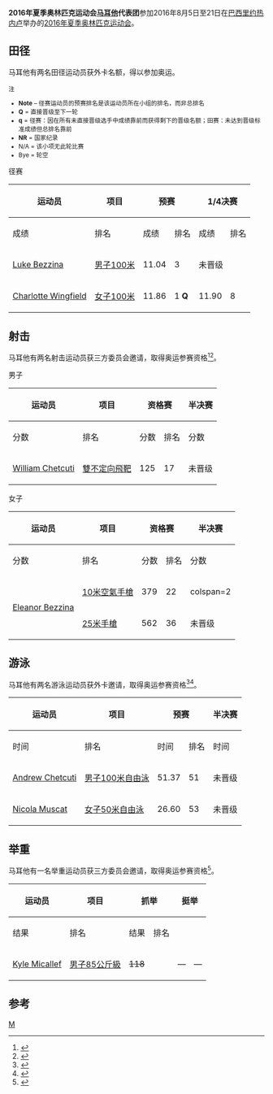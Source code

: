 {{noteTA|G1=Sports}}
{{Infobox Country Olympics
|games= 2016年夏季
|NOC= MLT
|competitors= 7
|sports= 4
|flagbearer=[[2016年夏季奧林匹克運動會入場旗手|开幕式]]：[[Andrew_Chetcuti|Andrew Chetcuti]]（游泳）<ref>{{cite web|url=http://www.timesofmalta.com/articles/view/20160721/sport/olympics-luke-bezzina-replaces-kevin-moore-after-doping-case.619562|title=Swimmer Andrew Chetcuti to be Malta's flag bearer in Rio|date=2016-07-21|publisher=Times of Malta|accessdate=2016-08-09|archive-date=2018-06-29|archive-url=https://web.archive.org/web/20180629211149/https://www.timesofmalta.com/articles/view/20160721/sport/olympics-luke-bezzina-replaces-kevin-moore-after-doping-case.619562|dead-url=no}}</ref><br/>闭幕式：[[Charlotte_Wingfield|Charlotte Wingfield]]（田径）<ref>{{cite web|title=The Flagbearers for the Rio 2016 Closing Ceremony|url=https://stillmed.olympic.org/media/Document%20Library/OlympicOrg/News/2016/08/2016-08-21-Rio-2016-Closing-Ceremony-Flag-Bearers.pdf|publisher=International Olympic Committee|accessdate=2016-09-22|date=2016-08-21|archiveurl=https://web.archive.org/web/20160822094245/https://stillmed.olympic.org/media/Document%20Library/OlympicOrg/News/2016/08/2016-08-21-Rio-2016-Closing-Ceremony-Flag-Bearers.pdf|archivedate=2016-08-22|dead-url=no}}</ref>
}}

'''2016年夏季奥林匹克运动会[[马耳他|马耳他]]代表团'''参加2016年8月5日至21日在[[巴西|巴西]][[里约热内卢|里约热内卢]]举办的[[2016年夏季奥林匹克运动会|2016年夏季奥林匹克运动会]]。

==田径==
{{main|2016年夏季奥林匹克运动会田径比赛}}
马耳他有两名田径运动员获外卡名额，得以参加奥运。

<small>
;注
*'''Note''' – 径赛运动员的预赛排名是该运动员所在小组的排名，而非总排名
*'''Q''' = 直接晋级至下一轮
*'''q''' = 径赛：因在所有未直接晋级选手中成绩靠前而获得剩下的晋级名额；田赛：未达到晋级标准成绩但总排名靠前
*'''NR''' = 国家纪录
*N/A = 该小项无此轮比赛
*Bye = 轮空
</small>

;径赛
{| class="wikitable" style="font-size:90%"
|-
!rowspan="2"|运动员
!rowspan="2"|项目
!colspan="2"|预赛
!colspan="2"|1/4决赛
!colspan="2"|半决赛
!colspan="2"|决赛
|-style="font-size:95%"
!成绩
!排名
!成绩
!排名
!成绩
!排名
!成绩
!排名
|-align=center
|align=left|[[Luke_Bezzina|Luke Bezzina]]
|align=left|[[2016年夏季奧林匹克運動會田徑男子100公尺比賽|男子100米]]
|11.04
|3
|colspan=6|未晋级
|-align=center
|align=left|[[Charlotte_Wingfield|Charlotte Wingfield]]
|align=left|[[2016年夏季奧林匹克運動會田徑女子100公尺比賽|女子100米]]
|11.86
|1 '''Q'''
|11.90
|8
|colspan=4|未晋级
|}

==射击==
{{main|2016年夏季奥林匹克运动会射击比赛}}
马耳他有两名射击运动员获三方委员会邀请，取得奥运参赛资格<ref>{{cite web |url=http://www.issf-sports.org/competitions/ogqualification/quota_places_by_nation_and_number.ashx |title=Quota Places by Nation and Number |date=2016-05-30 |website=www.issf-sports.org |publisher=[[国际射击运动联合会|ISSF]] |accessdate=2016-05-30 |archiveurl=https://archive.is/20160628101659/http://www.issf-sports.org/competitions/ogqualification/quota_places_by_nation_and_number.ashx |archivedate=2016-06-28 |deadurl=yes }}</ref><ref>{{cite news|url=http://www.issf-sports.org/news.ashx?newsid=2583|title=Rio 2016: Shooting sport Quota Places overview after exchanges and re-allocations|date=2016-06-20|publisher=ISSF|accessdate=2016-06-20|archive-date=2016-06-22|archive-url=https://web.archive.org/web/20160622150258/http://www.issf-sports.org/news.ashx?newsid=2583|dead-url=no}}</ref>。

;男子
{| class="wikitable" style="font-size:90%"
!rowspan="2"|运动员
!rowspan="2"|项目
!colspan=2|资格赛
!colspan=2|半决赛
!colspan=2|决赛
|-style="font-size:95%"
!分数
!排名
!分数
!排名
!分数
!排名
|-align=center
|align=left|[[William_Chetcuti|William Chetcuti]]
|align=left|[[2016年夏季奧林匹克運動會射擊男子雙不定向飛靶比賽|雙不定向飛靶]]
|125
|17
|colspan=4|未晋级
|}

;女子
{| class="wikitable" style="font-size:90%"
!rowspan="2"|运动员
!rowspan="2"|项目
!colspan=2|资格赛
!colspan=2|半决赛
!colspan=2|决赛
|-style="font-size:95%"
!分数
!排名
!分数
!排名
!分数
!排名
|-align=center
|align=left rowspan=2|[[Eleanor_Bezzina|Eleanor Bezzina]]
|align=left|[[2016年夏季奧林匹克運動會射擊女子10公尺空氣手槍比賽|10米空氣手槍]]
|379
|22
|colspan=2 {{n/a}}
|colspan=2|未晋级
|-align=center
|align=left|[[2016年夏季奧林匹克運動會射擊女子25公尺手槍比賽|25米手槍]]
|562
|36
|colspan=4|未晋级
|}

==游泳==
{{main|2016年夏季奥林匹克运动会游泳比赛}}
马耳他有两名游泳运动员获外卡邀请，取得奥运参赛资格<ref>{{cite web|title=Men's Final Entry List|url=http://www.fina.org/sites/default/files/men_final_5.pdf|publisher=[[国际游泳联合会|FINA]]|accessdate=2016-07-20|archiveurl=https://web.archive.org/web/20160805233854/http://www.fina.org/sites/default/files/men_final_5.pdf|archivedate=2016-08-05|dead-url=no}}</ref><ref>{{cite web|title=Women's Final Entry List|url=http://www.fina.org/sites/default/files/women_final_4.pdf|publisher=FINA|accessdate=2016-07-20|archivedate=2016-08-05|archiveurl=https://web.archive.org/web/20160805234134/http://www.fina.org/sites/default/files/women_final_4.pdf|dead-url=no}}</ref>。

{|class=wikitable style="font-size:90%"
|-
!rowspan="2"|运动员
!rowspan="2"|项目
!colspan="2"|预赛
!colspan="2"|半决赛
!colspan="2"|决赛
|-style="font-size:95%"
!时间
!排名
!时间
!排名
!时间
!排名
|-align=center
|align=left|[[Andrew_Chetcuti|Andrew Chetcuti]]
|align=left|[[2016年夏季奧林匹克運動會男子100公尺自由式比賽|男子100米自由泳]]
|51.37
|51
|colspan=4|未晋级
|-align=center
|align=left|[[Nicola_Muscat|Nicola Muscat]]
|align=left|[[2016年夏季奧林匹克運動會女子50公尺自由式比賽|女子50米自由泳]]
|26.60
|53
|colspan=4|未晋级
|}

==举重==
{{main|2016年夏季奥林匹克运动会举重比赛}}
马耳他有一名举重运动员获三方委员会邀请，取得奥运参赛资格<ref>{{cite web|url=http://www.iwf.net/wp-content/uploads/downloads/2016/07/Rio2016_List-of-Athletes-by-Event_20160721_Public.pdf|title=Rio 2016 Weightlifting – List of Athletes by Bodyweight Category|format=pdf|publisher=[[国际举重联合会|International Weightlifting Federation]]|accessdate=2016-07-21|archive-date=2016-08-08|archive-url=https://web.archive.org/web/20160808155243/http://www.iwf.net/wp-content/uploads/downloads/2016/07/Rio2016_List-of-Athletes-by-Event_20160721_Public.pdf|dead-url=no}}</ref>。

{| class="wikitable" style="font-size:90%"
|-
!rowspan="2"|运动员
!rowspan="2"|项目
!colspan="2"|抓举
!colspan="2"|挺举
!rowspan="2"|总计
!rowspan="2"|排名
|- style="font-size:95%"
!结果
!排名
!结果
!排名
|- align=center
|align=left|[[Kyle_Micallef|Kyle Micallef]]
|align=left|[[2016年夏季奧林匹克運動會舉重比賽－男子85公斤級|男子85公斤級]]
|<s>118</s>
|{{abbr|DNF|未完成}}
|—
|—
|—
|{{abbr|DNF|未完成}}
|}

==参考==
{{Reflist}}

{{Nations at the 2016 Summer Olympics}}

[[Category:2016年夏季奧林匹克運動會代表團|M]]